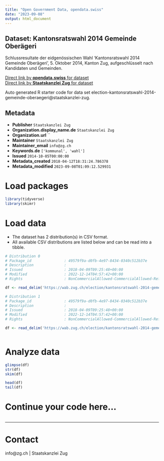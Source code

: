 ```yaml
---
title: "Open Government Data, opendata.swiss"
date: "2023-09-08"
output: html_document
---
```


## Dataset: Kantonsratswahl 2014 Gemeinde Oberägeri

Schlussresultate der eidgenössischen Wahl 'Kantonsratswahl 2014 Gemeinde Oberägeri', 5. Oktober 2014, Kanton Zug, aufgeschlüsselt nach Kandidaten und Gemeinden.

[Direct link by **opendata.swiss** for dataset](https://opendata.swiss/de/dataset/kantonsratswahl-2014-gemeinde-oberageri)<br>
[Direct link by **Staatskanzlei Zug** for dataset](https://wab.zug.ch/election/kantonsratswahl-2014-gemeinde-oberaegeri/data)

Auto generated R starter code for data set election-kantonsratswahl-2014-gemeinde-oberaegeri@staatskanzlei-zug.

## Metadata

- **Publisher** `Staatskanzlei Zug`
- **Organization.display_name.de** `Staatskanzlei Zug`
- **Organization.url** ``
- **Maintainer** `Staatskanzlei Zug`
- **Maintainer_email** `info@zg.ch`
- **Keywords.de** `['kommunal', 'wahl']`
- **Issued** `2014-10-05T00:00:00`
- **Metadata_created** `2018-04-12T18:31:24.786378`
- **Metadata_modified** `2023-09-08T01:09:12.529931`


# Load packages

```r

library(tidyverse)
library(skimr)

```

# Load data

-   The dataset has 2 distribution(s) in CSV format.
-   All available CSV distributions are listed below and can be read into a tibble.

```r

# Distribution 0
# Package_id               : 49579f9a-d0fb-4e97-8434-0340c512b37e
# Description              : 
# Issued                   : 2018-04-09T09:25:48+00:00
# Modified                 : 2022-12-14T04:57:42+00:00
# Rights                   : NonCommercialAllowed-CommercialAllowed-ReferenceRequired

df <- read_delim('https://wab.zug.ch/election/kantonsratswahl-2014-gemeinde-oberaegeri/data-parties-csv')

# Distribution 1
# Package_id               : 49579f9a-d0fb-4e97-8434-0340c512b37e
# Description              : 
# Issued                   : 2018-04-09T09:25:48+00:00
# Modified                 : 2022-12-14T04:57:42+00:00
# Rights                   : NonCommercialAllowed-CommercialAllowed-ReferenceRequired

df <- read_delim('https://wab.zug.ch/election/kantonsratswahl-2014-gemeinde-oberaegeri/data-csv')



```

# Analyze data

```r

glimpse(df)
str(df)
skim(df)

head(df)
tail(df)

```

# Continue your code here...

```r

```

------------------------------------------------------------------------

# Contact

info@zg.ch | Staatskanzlei Zug
